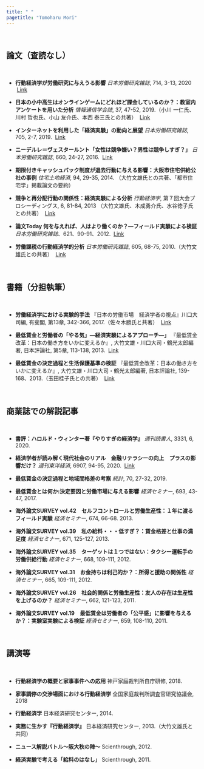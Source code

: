 ```yaml
---
title: " "
pagetitle: "Tomoharu Mori"
---
```


<br>

## 論文（査読なし）

<br>

- **行動経済学が労働研究に与えうる影響**
  *日本労働研究雑誌*, 714, 3-13, 2020
  &nbsp;[Link](https://www.jil.go.jp/institute/zassi/backnumber/2020/01/pdf/003-013.pdf)

- **日本の小中高生はオンラインゲームにどれほど課金しているのか？：教室内アンケートを用いた分析**
  *情報通信学会誌*, 37, 47-52, 2019.（小川 一仁氏、川村 哲也氏、小山 友介氏、本西 泰三氏との共著）
  &nbsp;[Link](https://doi.org/10.11430/jsicr.37.1_47)

- **インターネットを利用した「経済実験」の動向と展望**
  *日本労働研究雑誌*, 705, 2-7, 2019.
  &nbsp;[Link](https://www.jil.go.jp/institute/zassi/backnumber/2019/04/pdf/002-007.pdf)
  
- **ニーデルレ＝ヴェスタールント「女性は競争嫌い？男性は競争しすぎ？」**
  *日本労働研究雑誌*, 660, 24-27, 2016.
  &nbsp;[Link](https://www.jil.go.jp/institute/zassi/backnumber/2016/04/pdf/024-027.pdf)

- **期限付きキャッシュバック制度が退去行動に与える影響：大阪市住宅供給公社の事例**
  *住宅土地経済*, 94, 29-35, 2014.
  （大竹文雄氏との共著、「都市住宅学」掲載論文の要約）

- **競争と再分配行動の関係性：経済実験による分析**
  *行動経済学*, 第７回大会プロシーディングス, 6, 81-84, 2013
  （大竹文雄氏、木成勇介氏、水谷徳子氏との共著） 
  &nbsp;[Link](https://doi.org/10.11167/jbef.6.81)

- **論文Today 何を与えれば、人はより働くのか？―フィールド実験による検証**
  *日本労働研究雑誌*、621、90-91、2012.
  &nbsp;[Link](https://www.jil.go.jp/institute/zassi/backnumber/2012/04/pdf/090-091.pdf)

- **労働課税の行動経済学的分析**
  *日本労働研究雑誌*, 605, 68-75, 2010.（大竹文雄氏との共著）
  &nbsp;[Link](https://www.jil.go.jp/institute/zassi/backnumber/2010/12/pdf/068-075.pdf)

<br>

## 書籍（分担執筆）

<br>

- **労働経済学における実験的手法**
  『日本の労働市場　経済学者の視点』川口大司編, 有斐閣, 第13章, 342-366, 2017.（佐々木勝氏と共著）
  &nbsp;[Link](http://www.yuhikaku.co.jp/books/detail/9784641165120)
  
- **最低賃金と労働者の「やる気」―経済実験によるアプローチ―」**
  『最低賃金改革：日本の働き方をいかに変えるか』, 大竹文雄・川口大司・鶴光太郎編著, 日本評論社, 第5章, 113-138, 2013.
  &nbsp;[Link](https://www.nippyo.co.jp/shop/book/6257.html)
  
- **最低賃金の決定過程と生活保護基準の検証**
  『最低賃金改革：日本の働き方をいかに変えるか』,
  大竹文雄・川口大司・鶴光太郎編著, 日本評論社, 139-168、2013.（玉田桂子氏との共著）
  &nbsp;[Link](https://www.nippyo.co.jp/shop/book/6257.html)

<br>

## 商業誌での解説記事

<br>

- **書評：ハロルド・ウィンター著『やりすぎの経済学』**
  *週刊読書人*, 3331, 6, 2020.

- **経済学者が読み解く現代社会のリアル　金融リテラシーの向上　プラスの影響だけ？**
  *週刊東洋経済*, 6907, 94-95, 2020.
  &nbsp;[Link](https://premium.toyokeizai.net/articles/-/22969)

- **最低賃金の決定過程と地域間格差の考察**
  *統計*, 70, 27-32, 2019.

- **最低賃金とは何か:決定要因と労働市場に与える影響**
  *経済セミナー*, 693, 43-47, 2017.

- **海外論文SURVEY vol.42　セルフコントロールと労働生産性：１年に渡るフィールド実験**
  *経済セミナー*, 674, 66-68. 2013.

- **海外論文SURVEY vol.39　私の給料・・・低すぎ？：賃金格差と仕事の満足度**
  *経済セミナー*, 671, 125-127, 2013.

- **海外論文SURVEY vol.35　ターゲットは１つではない：タクシー運転手の労働供給行動**
  *経済セミナー*, 668, 109-111, 2012.

- **海外論文SURVEY vol.31　お金持ちは利己的か？：所得と援助の関係性**
  *経済セミナー*, 665, 109-111, 2012.

- **海外論文SURVEY vol.26　社会的関係と労働生産性：友人の存在は生産性を上げるのか？**
  *経済セミナー*, 662, 121-123, 2011.

- **海外論文SURVEY vol.19　最低賃金は労働者の「公平感」に影響を与えるか？：実験室実験による検証**
  *経済セミナー*, 659, 108-110, 2011.

<br>

## 講演等

<br>

- **行動経済学の概要と家事事件への応用**
  神戸家庭裁判所自庁研修, 2018.

- **家事調停の交渉場面における行動経済学**
  全国家庭裁判所調査官研究協議会, 2018

- **行動経済学**
  日本経済研究センター, 2014.

- **実務に生かす『行動経済学』**
  日本経済研究センター, 2013.（大竹文雄氏と共同）

- **ニュース解説バトル〜阪大秋の陣〜**
  Scienthrough, 2012.
  
- **経済実験で考える「給料のはなし」**
  Scienthrough, 2011.
